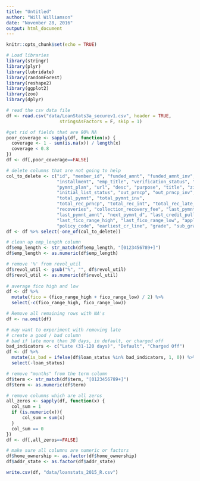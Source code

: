 ```yaml
---
title: "Untitled"
author: "Will Williamson"
date: "November 28, 2016"
output: html_document
---
```


```r
knitr::opts_chunk$set(echo = TRUE)
```

```r
# Load libraries
library(stringr)
library(plyr)
library(lubridate)
library(randomForest)
library(reshape2)
library(ggplot2)
library(zoo)
library(dplyr)
```

```r
# read the csv data file
df <- read.csv("data/LoanStats3a_securev1.csv", header = TRUE, 
                    stringsAsFactors = F, skip = 1)

#get rid of fields that are 80% NA
poor_coverage <- sapply(df, function(x) {
  coverage <- 1 - sum(is.na(x)) / length(x)
  coverage < 0.8
})
df <- df[,poor_coverage==FALSE]

# delete columns that are not going to help
col_to_delete <- c("id", "member_id", "funded_amnt", "funded_amnt_inv", "int_rate",
                   "installment", "emp_title", "verification_status", "issue_d",
                   "pymnt_plan", "url", "desc", "purpose", "title", "zip_code",
                   "initial_list_status", "out_prncp", "out_prncp_inv", 
                   "total_pymnt", "total_pymnt_inv",
                   "total_rec_prncp", "total_rec_int", "total_rec_late_fee",
                   "recoveries", "collection_recovery_fee", "last_pymnt_d",
                   "last_pymnt_amnt", "next_pymnt_d", "last_credit_pull_d",
                   "last_fico_range_high", "last_fico_range_low", "application_type",
                   "policy_code", "earliest_cr_line", "grade", "sub_grade")
df <- df %>% select(-one_of(col_to_delete))

# clean up emp_length column
df$emp_length <- str_match(df$emp_length, "[0123456789+]")
df$emp_length <- as.numeric(df$emp_length)

# remove '%' from revol_util
df$revol_util <- gsub("%", "", df$revol_util)
df$revol_util <- as.numeric(df$revol_util)
  
# average fico high and low
df <- df %>% 
  mutate(fico = (fico_range_high + fico_range_low) / 2) %>%
  select(-c(fico_range_high, fico_range_low)) 

# Remove all remaining rows with NA's
df <- na.omit(df)

# may want to experiment with removing late
# create a good / bad column
# bad if late more than 30 days, in default, or charged off
bad_indicators <- c("Late (31-120 days)", "Default", "Charged Off")
df <- df %>% 
  mutate(is_bad = ifelse(df$loan_status %in% bad_indicators, 1, 0)) %>%
  select(-loan_status)

# remove "months" from the term column
df$term <- str_match(df$term, "[0123456789+]")
df$term <- as.numeric(df$term)

# remove columns which are all zeros
all_zeros <- sapply(df, function(x) {
  col_sum = 1
  if (is.numeric(x)){
      col_sum = sum(x)
  }
  col_sum == 0
})
df <- df[,all_zeros==FALSE]

# make sure all columns are numeric or factors
df$home_ownership <- as.factor(df$home_ownership)
df$addr_state <- as.factor(df$addr_state)

write.csv(df, "data/loanstats_2015_R.csv")
```
